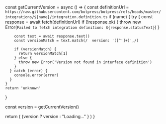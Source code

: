   const getCurrentVersion = async () => {
    const definitionUrl = `https://raw.githubusercontent.com/botpress/botpress/refs/heads/master/integrations/${name}/integration.definition.ts`
    if (name) {
      try {
        const response = await fetch(definitionUrl)
        if (!response.ok) {
          throw new Error(`Failed to fetch integration definition: ${response.statusText}`)
        }

        const text = await response.text()
        const versionMatch = text.match(/  version: '([^']+)',/)

        if (versionMatch) {
          return versionMatch[1]
        } else {
          throw new Error('Version not found in interface definition')
        }
      } catch (error) {
        console.error(error)
      }
    }
    return 'unknown'
  }

  const version = getCurrentVersion()

  return (
    <span>
      {version
        ? version
        : "Loading..."
      }
    </span>
  )
}
